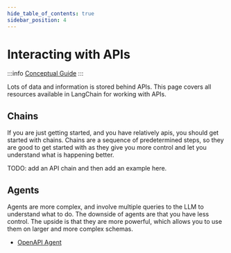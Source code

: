```yaml
---
hide_table_of_contents: true
sidebar_position: 4
---
```


# Interacting with APIs

:::info
[Conceptual Guide](https://docs.langchain-gpt4all.com/docs/use-cases/apis)
:::

Lots of data and information is stored behind APIs.
This page covers all resources available in LangChain for working with APIs.

## Chains

If you are just getting started, and you have relatively apis, you should get started with chains.
Chains are a sequence of predetermined steps, so they are good to get started with as they give you more control and let you
understand what is happening better.

TODO: add an API chain and then add an example here.

## Agents

Agents are more complex, and involve multiple queries to the LLM to understand what to do.
The downside of agents are that you have less control. The upside is that they are more powerful,
which allows you to use them on larger and more complex schemas.

- [OpenAPI Agent](../modules/agents/toolkits/openapi.md)
